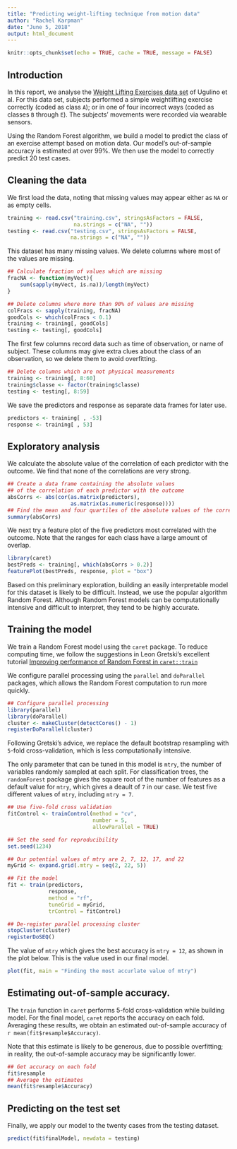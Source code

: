 ```yaml
---
title: "Predicting weight-lifting technique from motion data"
author: "Rachel Karpman"
date: "June 5, 2018"
output: html_document
---
```


```r
knitr::opts_chunk$set(echo = TRUE, cache = TRUE, message = FALSE)
```

## Introduction

In this report, we analyse the [Weight Lifting Exercises data set](http://web.archive.org/web/20161224072740/http:/groupware.les.inf.puc-rio.br/har) of Ugulino et al. For this data set, subjects performed a simple weightlifting exercise correctly (coded as class `A`); or in one of four incorrect ways (coded as classes `B` through `E`).  The subjects' movements were recorded via wearable sensors. 

Using the Random Forest algorithm, we build a model to predict the class of an exercise attempt based on motion data.  Our model's out-of-sample accuracy is estimated at over 99%. We then use the model to correctly predict 20 test cases.

## Cleaning the data

We first load the data, noting that missing values may appear either as `NA` or as empty cells.

```r
training <- read.csv("training.csv", stringsAsFactors = FALSE, 
                     na.strings = c("NA", ""))
testing <- read.csv("testing.csv", stringsAsFactors = FALSE, 
                    na.strings = c("NA", ""))
```

This dataset has many missing values.  We delete columns where most of the values are missing.

```r
## Calculate fraction of values which are missing
fracNA <- function(myVect){
    sum(sapply(myVect, is.na))/length(myVect)
}

## Delete columns where more than 90% of values are missing
colFracs <- sapply(training, fracNA)
goodCols <- which(colFracs < 0.1)
training <- training[, goodCols]
testing <- testing[, goodCols]
```

The first few columns record data such as time of observation, or name of subject. These columns may give extra clues about the class of an observation, so we delete them to avoid overfitting.

```r
## Delete columns which are not physical measurements
training <- training[, 8:60]
training$classe <- factor(training$classe)
testing <- testing[, 8:59]
```

We save the predictors and response as separate data frames for later use.

```r
predictors <- training[ , -53]
response <- training[ , 53]
```

## Exploratory analysis

We calculate the absolute value of the correlation of each predictor with the outcome. We find that none of the correlations are very strong.

```r
## Create a data frame containing the absolute values
## of the correlation of each predictor with the outcome
absCorrs <- abs(cor(as.matrix(predictors), 
                    as.matrix(as.numeric(response))))
## Find the mean and four quartiles of the absolute values of the correlations
summary(absCorrs)
```

We next try a feature plot of the five predictors most correlated with the outcome.  Note that the ranges for each class have a large amount of overlap.

```r
library(caret)
bestPreds <- training[, which(absCorrs > 0.2)]
featurePlot(bestPreds, response, plot = "box")
```

Based on this preliminary exploration, building an easily interpretable model for this dataset is likely to be difficult.  Instead, we use the popular algorithm Random Forest.  Although Random Forest models can be computationally intensive and difficult to interpret, they tend to be highly accurate.

## Training the model

We train a Random Forest model using the `caret` package.  To reduce computing time, we follow the suggestions in Leon Gretski's excellent tutorial [Improving performance of Random Forest in `caret::train`](https://github.com/lgreski/datasciencectacontent/blob/master/markdown/pml-randomForestPerformance.md)

We configure parallel processing using the `parallel` and `doParallel` packages, which allows the Random Forest computation to run more quickly.  

```r
## Configure parallel processing
library(parallel)
library(doParallel)
cluster <- makeCluster(detectCores() - 1)
registerDoParallel(cluster)
```

Following Gretski's advice, we replace the default bootstrap resampling with `5`-fold cross-validation, which is less computationally intensive.

The only parameter that can be tuned in this model is `mtry`, the number of variables randomly sampled at each split.  For classification trees, the `randomForest` package gives the square root of the number of features as a default value for `mtry`, which gives a deault of `7` in our case.  We test five different values of `mtry`, including `mtry = 7`.

```r
## Use five-fold cross validation
fitControl <- trainControl(method = "cv", 
                           number = 5, 
                           allowParallel = TRUE)

## Set the seed for reproducibility
set.seed(1234)

## Our potential values of mtry are 2, 7, 12, 17, and 22
myGrid <- expand.grid(.mtry = seq(2, 22, 5))

## Fit the model
fit <- train(predictors,
             response, 
             method = "rf",
             tuneGrid = myGrid,
             trControl = fitControl)
```

```r
## De-register parallel processing cluster
stopCluster(cluster)
registerDoSEQ()
```

The value of `mtry` which gives the best accuracy is `mtry = 12`, as shown in the plot below.  This is the value used in our final model.

```r
plot(fit, main = "Finding the most accurlate value of mtry")
```

## Estimating out-of-sample accuracy.

The `train` function in `caret` performs 5-fold cross-validation while building model.  For the final model, `caret` reports the accuracy on each fold.  Averaging these results, we obtain an estimated out-of-sample accuracy of `r mean(fit$resample$Accuracy)`.  

Note that this estimate is likely to be generous, due to possible overfitting; in reality, the out-of-sample accuracy may be significantly lower.

```r
## Get accuracy on each fold
fit$resample
## Average the estimates
mean(fit$resample$Accuracy)
```

## Predicting on the test set

Finally, we apply our model to the twenty cases from the testing dataset.  

```r
predict(fit$finalModel, newdata = testing)
```